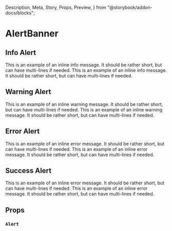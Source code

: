   Description,
  Meta,
  Story,
  Props,
  Preview,
} from "@storybook/addon-docs/blocks";

<Meta title="Components|AlertBanner" />

# AlertBanner

<Description
  of={AlertBanner}
  markdown="**AlertBanners** are primarily for situations where there is nothing you can do in the UI to immediately fix or change the state (e.g. deprecation warnings, account status alerts, etc)."
/>

## Info Alert

<Preview>
  <Story name="info light">
    <AlertBanner type="info">
      This is an example of an inline info message. It should be rather short,
      but can have multi-lines if needed.
    </AlertBanner>
  </Story>
  <Story name="info dark">
    <AlertBanner type="info" theme="dark">
      This is an example of an inline info message. It should be rather short,
      but can have multi-lines if needed.
    </AlertBanner>
  </Story>
</Preview>

## Warning Alert

<Preview>
  <Story name="warning light">
    <AlertBanner type="warn">
      This is an example of an inline warning message. It should be rather
      short, but can have multi-lines if needed.
    </AlertBanner>
  </Story>
  <Story name="warning dark">
    <AlertBanner type="warn" theme="dark">
      This is an example of an inline warning message. It should be rather
      short, but can have multi-lines if needed.
    </AlertBanner>
  </Story>
</Preview>

## Error Alert

<Preview>
  <Story name="error light">
    <AlertBanner type="error" style={{ marginBottom: 20 }}>
      This is an example of an inline error message. It should be rather short,
      but can have multi-lines if needed.
    </AlertBanner>
  </Story>
  <Story name="error dark">
    <AlertBanner type="error" theme="dark" style={{ marginBottom: 20 }}>
      This is an example of an inline error message. It should be rather short,
      but can have multi-lines if needed.
    </AlertBanner>
  </Story>
</Preview>

## Success Alert

<Preview>
  <Story name="success light">
    <AlertBanner type="success">
      This is an example of an inline error message. It should be rather short,
      but can have multi-lines if needed.
    </AlertBanner>
  </Story>
  <Story name="success dark">
    <AlertBanner type="success" theme="dark">
      This is an example of an inline error message. It should be rather short,
      but can have multi-lines if needed.
    </AlertBanner>
  </Story>
</Preview>

## Props

### `Alert`

<Props of={AlertBanner} />
